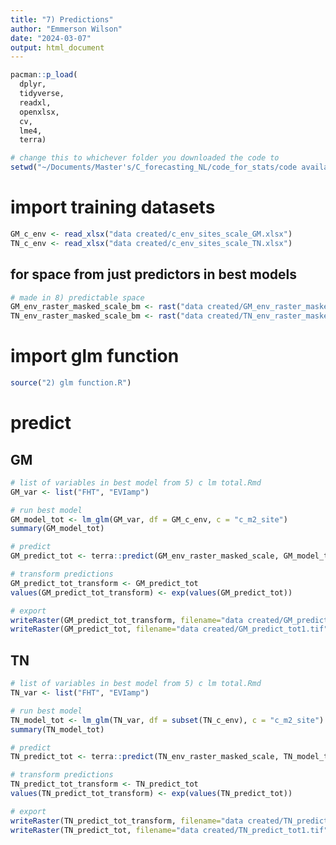 ```yaml
---
title: "7) Predictions"
author: "Emmerson Wilson"
date: "2024-03-07"
output: html_document
---
```


```r
pacman::p_load(
  dplyr,
  tidyverse,
  readxl,
  openxlsx,
  cv,
  lme4,
  terra)

```

```r
# change this to whichever folder you downloaded the code to
setwd("~/Documents/Master's/C_forecasting_NL/code_for_stats/code availability")
```

# import training datasets
```r
GM_c_env <- read_xlsx("data created/c_env_sites_scale_GM.xlsx")
TN_c_env <- read_xlsx("data created/c_env_sites_scale_TN.xlsx")
```

## for space from just predictors in best models
```r
# made in 8) predictable space
GM_env_raster_masked_scale_bm <- rast("data created/GM_env_raster_masked_scale.tif")
TN_env_raster_masked_scale_bm <- rast("data created/TN_env_raster_masked_scale.tif")
```

# import glm function
```r
source("2) glm function.R")
```

# predict

## GM
```r
# list of variables in best model from 5) c lm total.Rmd
GM_var <- list("FHT", "EVIamp")

# run best model
GM_model_tot <- lm_glm(GM_var, df = GM_c_env, c = "c_m2_site")
summary(GM_model_tot)

# predict
GM_predict_tot <- terra::predict(GM_env_raster_masked_scale, GM_model_tot)

# transform predictions
GM_predict_tot_transform <- GM_predict_tot
values(GM_predict_tot_transform) <- exp(values(GM_predict_tot)) 

# export
writeRaster(GM_predict_tot_transform, filename="data created/GM_predict_tot.tif", overwrite=TRUE)
writeRaster(GM_predict_tot, filename="data created/GM_predict_tot1.tif", overwrite=TRUE)
```

## TN
```r
# list of variables in best model from 5) c lm total.Rmd
TN_var <- list("FHT", "EVIamp")

# run best model
TN_model_tot <- lm_glm(TN_var, df = subset(TN_c_env), c = "c_m2_site")
summary(TN_model_tot)

# predict
TN_predict_tot <- terra::predict(TN_env_raster_masked_scale, TN_model_tot)

# transform predictions
TN_predict_tot_transform <- TN_predict_tot
values(TN_predict_tot_transform) <- exp(values(TN_predict_tot))

# export
writeRaster(TN_predict_tot_transform, filename="data created/TN_predict_tot.tif", overwrite=TRUE)
writeRaster(TN_predict_tot, filename="data created/TN_predict_tot1.tif", overwrite=TRUE)

```





